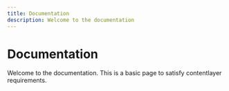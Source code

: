 ```yaml
---
title: Documentation
description: Welcome to the documentation
---
```


# Documentation

Welcome to the documentation. This is a basic page to satisfy contentlayer requirements.
